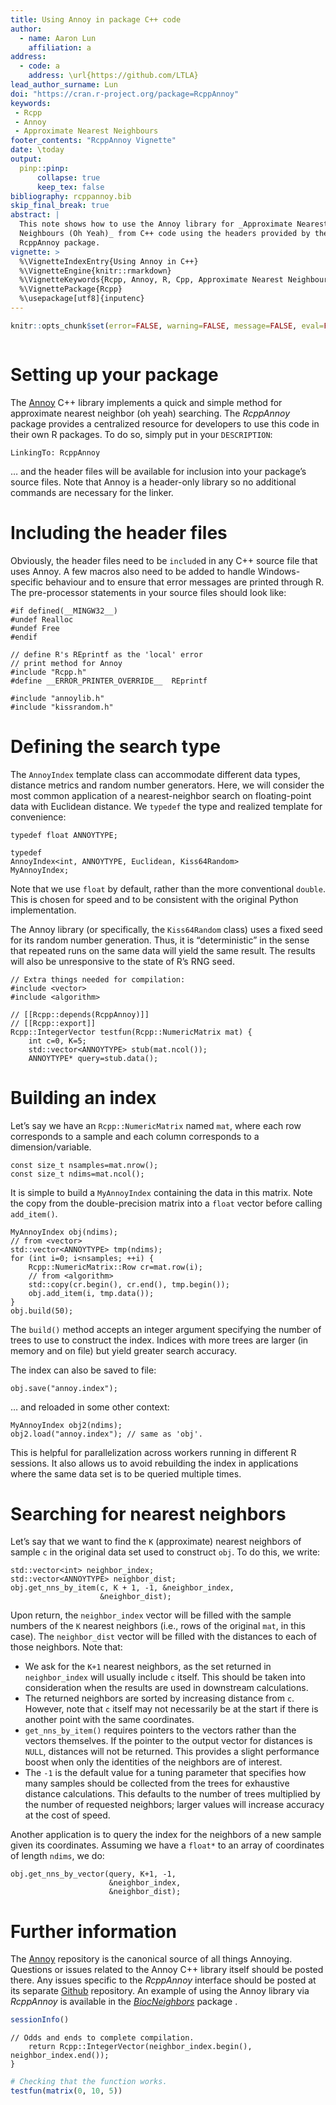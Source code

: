 ```yaml
---
title: Using Annoy in package C++ code
author: 
  - name: Aaron Lun 
    affiliation: a
address:
  - code: a
    address: \url{https://github.com/LTLA}
lead_author_surname: Lun
doi: "https://cran.r-project.org/package=RcppAnnoy"
keywords:
 - Rcpp
 - Annoy
 - Approximate Nearest Neighbours
footer_contents: "RcppAnnoy Vignette"
date: \today
output: 
  pinp::pinp:
      collapse: true
      keep_tex: false
bibliography: rcppannoy.bib
skip_final_break: true
abstract: |
  This note shows how to use the Annoy library for _Approximate Nearest
  Neighbours (Oh Yeah)_ from C++ code using the headers provided by the
  RcppAnnoy package.
vignette: >
  %\VignetteIndexEntry{Using Annoy in C++}
  %\VignetteEngine{knitr::rmarkdown}
  %\VignetteKeywords{Rcpp, Annoy, R, Cpp, Approximate Nearest Neighbours}
  %\VignettePackage{Rcpp}
  %\usepackage[utf8]{inputenc}
---
```


```r
knitr::opts_chunk$set(error=FALSE, warning=FALSE, message=FALSE, eval=FALSE)
```

```Rcpp
```

# Setting up your package 

The [Annoy](https://github.com/spotify/annoy) \citep{Github:annoy} C++ library implements a quick and simple method for approximate nearest neighbor (oh yeah) searching.
The _RcppAnnoy_ package \citep{CRAN:RcppAnnoy} provides a centralized resource for developers to use this code in their own R packages.
To do so, simply put in your `DESCRIPTION`:

```
LinkingTo: RcppAnnoy
```

... and the header files will be available for inclusion into your package's source files.
Note that Annoy is a header-only library so no additional commands are necessary for the linker.

# Including the header files

Obviously, the header files need to be `include`d in any C++ source file that uses Annoy.
A few macros also need to be added to handle Windows-specific behaviour and to ensure that error messages are printed through R.
The pre-processor statements in your source files should look like:

```Rcpp
#if defined(__MINGW32__)
#undef Realloc
#undef Free
#endif

// define R's REprintf as the 'local' error
// print method for Annoy
#include "Rcpp.h"
#define __ERROR_PRINTER_OVERRIDE__  REprintf

#include "annoylib.h"
#include "kissrandom.h"
```

# Defining the search type 

The `AnnoyIndex` template class can accommodate different data types, distance metrics and random number generators.
Here, we will consider the most common application of a nearest-neighbor search on floating-point data with Euclidean distance.
We `typedef` the type and realized template for convenience:

```Rcpp
typedef float ANNOYTYPE;

typedef
AnnoyIndex<int, ANNOYTYPE, Euclidean, Kiss64Random>
MyAnnoyIndex;
```

Note that we use `float` by default, rather than the more conventional `double`.
This is chosen for speed and to be consistent with the original Python implementation.

The Annoy library (or specifically, the `Kiss64Random` class) uses a fixed seed for its random number generation.
Thus, it is "deterministic" in the sense that repeated runs on the same data will yield the same result.
The results will also be unresponsive to the state of R's RNG seed.

```Rcpp
// Extra things needed for compilation:
#include <vector>
#include <algorithm>

// [[Rcpp::depends(RcppAnnoy)]]
// [[Rcpp::export]]
Rcpp::IntegerVector testfun(Rcpp::NumericMatrix mat) {
    int c=0, K=5;
    std::vector<ANNOYTYPE> stub(mat.ncol());
    ANNOYTYPE* query=stub.data();
```

# Building an index

Let's say we have an `Rcpp::NumericMatrix` named `mat`, where each row corresponds to a sample and each column corresponds to a dimension/variable.

```Rcpp
const size_t nsamples=mat.nrow();
const size_t ndims=mat.ncol();
```

It is simple to build a `MyAnnoyIndex` containing the data in this matrix.
Note the copy from the double-precision matrix into a `float` vector before calling `add_item()`.

```Rcpp
MyAnnoyIndex obj(ndims);
// from <vector>        
std::vector<ANNOYTYPE> tmp(ndims); 
for (int i=0; i<nsamples; ++i) {
    Rcpp::NumericMatrix::Row cr=mat.row(i);
    // from <algorithm>
    std::copy(cr.begin(), cr.end(), tmp.begin()); 
    obj.add_item(i, tmp.data());
}
obj.build(50);
```

The `build()` method accepts an integer argument specifying the number of trees to use to construct the index.
Indices with more trees are larger (in memory and on file) but yield greater search accuracy.

The index can also be saved to file:

```Rcpp
obj.save("annoy.index");
```

... and reloaded in some other context:

```Rcpp
MyAnnoyIndex obj2(ndims);
obj2.load("annoy.index"); // same as 'obj'.
```

This is helpful for parallelization across workers running in different R sessions.
It also allows us to avoid rebuilding the index in applications where the same data set is to be queried multiple times.

# Searching for nearest neighbors

Let's say that we want to find the `K` (approximate) nearest neighbors of sample `c` in the original data set used to construct `obj`.
To do this, we write:

```Rcpp
std::vector<int> neighbor_index;
std::vector<ANNOYTYPE> neighbor_dist;
obj.get_nns_by_item(c, K + 1, -1, &neighbor_index,
                    &neighbor_dist); 
```

Upon return, the `neighbor_index` vector will be filled with the sample numbers of the `K` nearest neighbors (i.e., rows of the original `mat`, in this case).
The `neighbor_dist` vector will be filled with the distances to each of those neighbors.
Note that:

- We ask for the `K+1` nearest neighbors, as the set returned in `neighbor_index` will usually include `c` itself.
This should be taken into consideration when the results are used in downstream calculations.
- The returned neighbors are sorted by increasing distance from `c`.
However, note that `c` itself may not necessarily be at the start if there is another point with the same coordinates.
- `get_nns_by_item()` requires pointers to the vectors rather than the vectors themselves.
If the pointer to the output vector for distances is `NULL`, distances will not be returned.
This provides a slight performance boost when only the identities of the neighbors are of interest.
- The `-1` is the default value for a tuning parameter that specifies how many samples should be collected from the trees for exhaustive distance calculations.
This defaults to the number of trees multiplied by the number of requested neighbors; larger values will increase accuracy at the cost of speed.

Another application is to query the index for the neighbors of a new sample given its coordinates.
Assuming we have a `float*` to an array of coordinates of length `ndims`, we do:

```Rcpp
obj.get_nns_by_vector(query, K+1, -1, 
                      &neighbor_index,
                      &neighbor_dist);                                    
```

# Further information

The [Annoy](https://github.com/spotify/Annoy) repository is the canonical source of all things Annoying.
Questions or issues related to the Annoy C++ library itself should be posted there.
Any issues specific to the _RcppAnnoy_ interface should be posted at its separate [Github](https://github.com/eddelbuettel/rcppannoy) repository.
An example of using the Annoy library via _RcppAnnoy_ is available in the [_BiocNeighbors_](https://bioconductor.org/packages/BiocNeighbors) package
\citep{Wang:2012,Lun+Richard+Marioni:2017}.

```r
sessionInfo()
```

```Rcpp
// Odds and ends to complete compilation.
    return Rcpp::IntegerVector(neighbor_index.begin(), neighbor_index.end());
}
```

```r
# Checking that the function works.
testfun(matrix(0, 10, 5))
```
